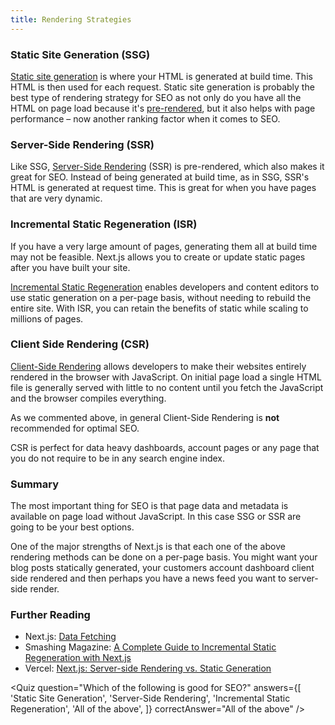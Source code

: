 ```yaml
---
title: Rendering Strategies
---
```


### Static Site Generation (SSG)

[Static site generation](https://nextjs.org/docs/basic-features/pages#static-generation-recommended) is where your HTML is generated at build time. This HTML is then used for each request. Static site generation is probably the best type of rendering strategy for SEO as not only do you have all the HTML on page load because it's [pre-rendered](https://nextjs.org/docs/basic-features/pages#pre-rendering), but it also helps with page performance – now another ranking factor when it comes to SEO.

### Server-Side Rendering (SSR)

Like SSG, [Server-Side Rendering](https://nextjs.org/docs/basic-features/pages#server-side-rendering) (SSR) is pre-rendered, which also makes it great for SEO. Instead of being generated at build time, as in SSG, SSR's HTML is generated at request time. This is great for when you have pages that are very dynamic.

### Incremental Static Regeneration (ISR)

If you have a very large amount of pages, generating them all at build time may not be feasible. Next.js allows you to create or update static pages after you have built your site.

[Incremental Static Regeneration](https://nextjs.org/docs/basic-features/data-fetching#incremental-static-regeneration) enables developers and content editors to use static generation on a per-page basis, without needing to rebuild the entire site. With ISR, you can retain the benefits of static while scaling to millions of pages.

### Client Side Rendering (CSR)

[Client-Side Rendering](https://nextjs.org/docs/basic-features/data-fetching#fetching-data-on-the-client-side) allows developers to make their websites entirely rendered in the browser with JavaScript. On initial page load a single HTML file is generally served with little to no content until you fetch the JavaScript and the browser compiles everything.

As we commented above, in general Client-Side Rendering is **not** recommended for optimal SEO.

CSR is perfect for data heavy dashboards, account pages or any page that you do not require to be in any search engine index.

### Summary

The most important thing for SEO is that page data and metadata is available on page load without JavaScript. In this case SSG or SSR are going to be your
best options.

One of the major strengths of Next.js is that each one of the above rendering methods can be done on a per-page basis. You might want your blog posts
statically generated, your customers account dashboard client side rendered and then perhaps you have a news feed you want to server-side render.

### Further Reading

- Next.js: [Data Fetching](https://nextjs.org/docs/basic-features/data-fetching)
- Smashing Magazine: [A Complete Guide to Incremental Static Regeneration with Next.js](https://www.smashingmagazine.com/2021/04/incremental-static-regeneration-nextjs)
- Vercel: [Next.js: Server-side Rendering vs. Static Generation](https://vercel.com/blog/nextjs-server-side-rendering-vs-static-generation)

<Quiz
  question="Which of the following is good for SEO?"
  answers={[
    'Static Site Generation',
    'Server-Side Rendering',
    'Incremental Static Regeneration',
    'All of the above',
  ]}
  correctAnswer="All of the above"
/>
